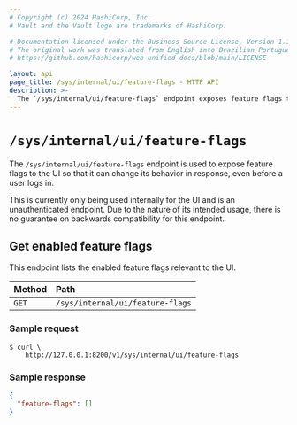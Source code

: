```yaml
---
# Copyright (c) 2024 HashiCorp, Inc.
# Vault and the Vault logo are trademarks of HashiCorp.

# Documentation licensed under the Business Source License, Version 1.1.
# The original work was translated from English into Brazilian Portuguese.
# https://github.com/hashicorp/web-unified-docs/blob/main/LICENSE

layout: api
page_title: /sys/internal/ui/feature-flags - HTTP API
description: >-
  The `/sys/internal/ui/feature-flags` endpoint exposes feature flags to the UI.
---
```


# `/sys/internal/ui/feature-flags`

The `/sys/internal/ui/feature-flags` endpoint is used to expose feature flags
to the UI so that it can change its behavior in response, even before a user logs in.

This is currently only being used internally for the UI and is
an unauthenticated endpoint. Due to the nature of its intended usage, there is no
guarantee on backwards compatibility for this endpoint.

## Get enabled feature flags

This endpoint lists the enabled feature flags relevant to the UI.

| Method | Path                             |
| :----- | :------------------------------- |
| `GET`  | `/sys/internal/ui/feature-flags` |

### Sample request

```shell-session
$ curl \
    http://127.0.0.1:8200/v1/sys/internal/ui/feature-flags
```

### Sample response

```json
{
  "feature-flags": []
}
```
